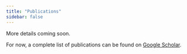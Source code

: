 ```yaml
---
title: "Publications"
sidebar: false
---
```


More details coming soon.

For now, a complete list of publications can be found on [Google Scholar](https://scholar.google.com/citations?hl=en&user=yUFK1E0AAAAJ).
